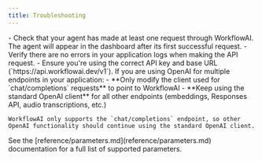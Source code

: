 ```yaml
---
title: Troubleshooting
---
```



<AccordionsPartial type="single">
  <AccordionPartial title="I don't see my agent in the dashboard" id="agent-dashboard">
    - Check that your agent has made at least one request through WorkflowAI. The agent will appear in the dashboard after its first successful request.
    - Verify there are no errors in your application logs when making the API request.
    - Ensure you're using the correct API key and base URL (`https://api.workflowai.dev/v1`).
  </AccordionPartial>

  <AccordionPartial title="I'm using OpenAI for multiple endpoints (responses API, embeddings, audio, etc.)" id="multiple-endpoints">
    If you are using OpenAI for multiple endpoints in your application:
    - **Only modify the client used for `chat/completions` requests** to point to WorkflowAI
    - **Keep using the standard OpenAI client** for all other endpoints (embeddings, Responses API, audio transcriptions, etc.)

    WorkflowAI only supports the `chat/completions` endpoint, so other OpenAI functionality should continue using the standard OpenAI client.
  </AccordionPartial>

  <AccordionPartial title="What parameters (`stream`, `temperature`, `max_tokens`, etc.) are supported?" id="supported-parameters">
    See the [reference/parameters.md](reference/parameters.md) documentation for a full list of supported parameters.
  </AccordionPartial>
</AccordionsPartial>
